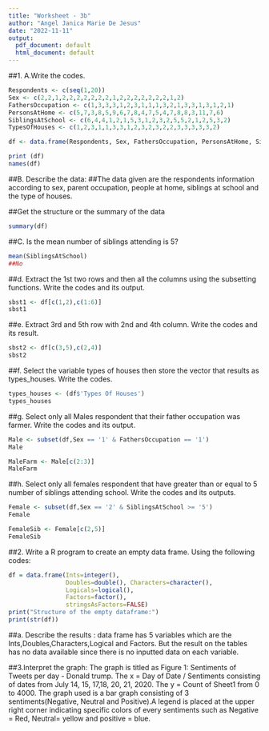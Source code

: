 ---
title: "Worksheet - 3b"
author: "Angel Janica Marie De Jesus"
date: "2022-11-11"
output:
  pdf_document: default
  html_document: default
---

##1. A.Write the codes.
```{r, echo=TRUE}
Respondents <- c(seq(1,20))
Sex <- c(2,2,1,2,2,2,2,2,2,2,1,2,2,2,2,2,2,2,1,2)
FathersOccupation <- c(1,3,3,3,1,2,3,1,1,1,3,2,1,3,3,1,3,1,2,1)
PersonsAtHome <- c(5,7,3,8,5,9,6,7,8,4,7,5,4,7,8,8,3,11,7,6)
SiblingsAtSchool <- c(6,4,4,1,2,1,5,3,1,2,3,2,5,5,2,1,2,5,3,2)
TypesOfHouses <- c(1,2,3,1,1,3,3,1,2,3,2,3,2,2,3,3,3,3,3,2)

df <- data.frame(Respondents, Sex, FathersOccupation, PersonsAtHome, SiblingsAtSchool, TypesOfHouses)

print (df)
names(df)
```

##B. Describe the data:
##The data given are the respondents information according to sex, parent occupation, people at home, siblings at school and the type of houses.

##Get the structure or the summary of the data
```{r, echo=TRUE}
summary(df)

```
##C. Is the mean number of siblings attending is 5?
```{r, echo=TRUE}
mean(SiblingsAtSchool)
##No
```


##d. Extract the 1st two rows and then all the columns using the subsetting functions. Write the codes and its output.

```{r, echo=TRUE}

sbst1 <- df[c(1,2),c(1:6)]
sbst1
```

##e. Extract 3rd and 5th row with 2nd and 4th column. Write the codes and its result.
```{r, echo=TRUE}
sbst2 <- df[c(3,5),c(2,4)]
sbst2
```

##f. Select the variable types of houses then store the vector that results as types_houses. Write the codes.
```{r, echo=TRUE}

types_houses <- (df$'Types Of Houses')
types_houses
```
##g. Select only all Males respondent that their father occupation was farmer. Write the codes and its output.

```{r, echo=TRUE}

Male <- subset(df,Sex == '1' & FathersOccupation == '1')
Male

MaleFarm <- Male[c(2:3)]
MaleFarm
```
##h. Select only all females respondent that have greater than or equal to 5 number of siblings attending school. Write the codes and its outputs.

```{r, echo=TRUE}

Female <- subset(df,Sex == '2' & SiblingsAtSchool >= '5')
Female

FemaleSib <- Female[c(2,5)]
FemaleSib
```

##2. Write a R program to create an empty data frame. Using the following codes:
```{r, echo=TRUE}

df = data.frame(Ints=integer(),
                Doubles=double(), Characters=character(),
                Logicals=logical(),
                Factors=factor(),
                stringsAsFactors=FALSE)
print("Structure of the empty dataframe:")
print(str(df))
```
##a. Describe the results : data frame has 5 variables which are the Ints,Doubles,Characters,Logical and Factors. But the result on the tables has no data available since there is no inputted data on each variable.

##3.Interpret the graph: The graph is titled as Figure 1: Sentiments of Tweets per day - Donald trump. The x = Day of Date / Sentiments consisting of dates from July 14, 15, 17,18, 20, 21, 2020. The y = Count of Sheet1 from 0 to 4000. The graph used is a bar graph consisting of 3 sentiments(Negative, Neutral and Positive).A legend is placed at the upper right corner indicating specific colors of every sentiments such as Negative = Red, Neutral= yellow and positive = blue.